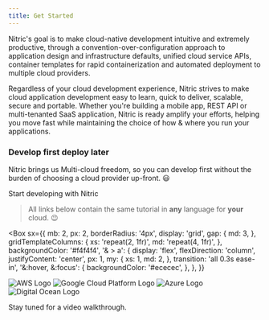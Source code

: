 ```yaml
---
title: Get Started
---
```


Nitric's goal is to make cloud-native development intuitive and extremely productive, through a convention-over-configuration approach to application design and infrastructure defaults, unified cloud service APIs, container templates for rapid containerization and automated deployment to multiple cloud providers.

Regardless of your cloud development experience, Nitric strives to make cloud application development easy to learn, quick to deliver, scalable, secure and portable. Whether you're building a mobile app, REST API or multi-tenanted SaaS application, Nitric is ready amplify your efforts, helping you move fast while maintaining the choice of how & where you run your applications.

### Develop first deploy later

Nitric brings us Multi-cloud freedom, so you can develop first without the burden of choosing a cloud provider up-front. 😃

<Box textAlign="center" my={4}>
  <LinkButton variant="contained" href="/docs/getting-started/multi-cloud">
    Start developing with Nitric
  </LinkButton>
</Box>

> All links below contain the same tutorial in **any** language for **your** cloud. 😉

<Box
  sx={{
    mb: 2,
    px: 2,
    borderRadius: '4px',
    display: 'grid',
    gap: {
      md: 3,
    },
    gridTemplateColumns: {
      xs: 'repeat(2, 1fr)',
      md: 'repeat(4, 1fr)',
    },
    backgroundColor: '#f4f4f4',
    '& > a': {
      display: 'flex',
      flexDirection: 'column',
      justifyContent: 'center',
      px: 1,
      my: {
        xs: 1,
        md: 2,
      },
      transition: 'all 0.3s ease-in',
      '&:hover, &:focus': {
        backgroundColor: '#ececec',
      },
    },
  }}
>
  <Link href="/docs/getting-started/multi-cloud">
    <img
      src="/img/logos/aws.svg"
      alt="AWS Logo"
      noMargin
      priority
      height={50}
    />
  </Link>
  <Link href="/docs/getting-started/multi-cloud">
    <img
      src="/img/logos/gcp.svg"
      alt="Google Cloud Platform Logo"
      noMargin
      priority
      height={150}
    />
  </Link>
  <Link href="/docs/getting-started/multi-cloud">
    <img
      src="/img/logos/azure.svg"
      alt="Azure Logo"
      noMargin
      priority
      height={40}
    />
  </Link>
  <Link href="/docs/getting-started/multi-cloud">
    <img
      src="/img/logos/digital-ocean.svg"
      alt="Digital Ocean Logo"
      noMargin
      priority
      height={100}
    />
  </Link>
</Box>

Stay tuned for a video walkthrough.
